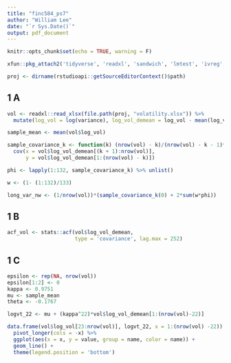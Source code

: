 ```yaml
---
title: "finc584_ps7"
author: "William Lee"
date: "`r Sys.Date()`"
output: pdf_document
---
```


```r
knitr::opts_chunk$set(echo = TRUE, warning = F)

xfun::pkg_attach2('tidyverse', 'readxl', 'sandwich', 'lmtest', 'ivreg', 'knitr')

proj <- dirname(rstudioapi::getSourceEditorContext()$path)
```

## 1 A

```r

vol <- readxl::read_xlsx(file.path(proj, "volatility.xlsx")) %>% 
  mutate(log_vol = log(variance), log_vol_demean = log_vol - mean(log_vol))

sample_mean <- mean(vol$log_vol)

sample_covariance_k <- function(k) (nrow(vol) - k)/(nrow(vol) - k - 1)*
  cov(x = vol$log_vol_demean[(k + 1):nrow(vol)],
      y = vol$log_vol_demean[1:(nrow(vol) - k)])

phi <- lapply(1:132, sample_covariance_k) %>% unlist()

w <- (1- (1:132)/133)

long_var_nw <- (1/nrow(vol))*(sample_covariance_k(0) + 2*sum(w*phi))

```


## 1 B

```r

acf_vol <- stats::acf(vol$log_vol_demean,
                      type = 'covariance', lag.max = 252)


```

## 1 C


```r

epsilon <- rep(NA, nrow(vol))
epsilon[1:2] <- 0
kappa <- 0.9751
mu <- sample_mean
theta <- -0.1767

logvt_22 <- mu + (kappa^22)*vol$log_vol_demean[1:(nrow(vol)-22)]

data.frame(vol$log_vol[23:nrow(vol)], logvt_22, x = 1:(nrow(vol) -22)) %>% 
  pivot_longer(cols = -x) %>% 
  ggplot(aes(x = x, y = value, group = name, color = name)) +
  geom_line() +
  theme(legend.position = 'bottom')



```



